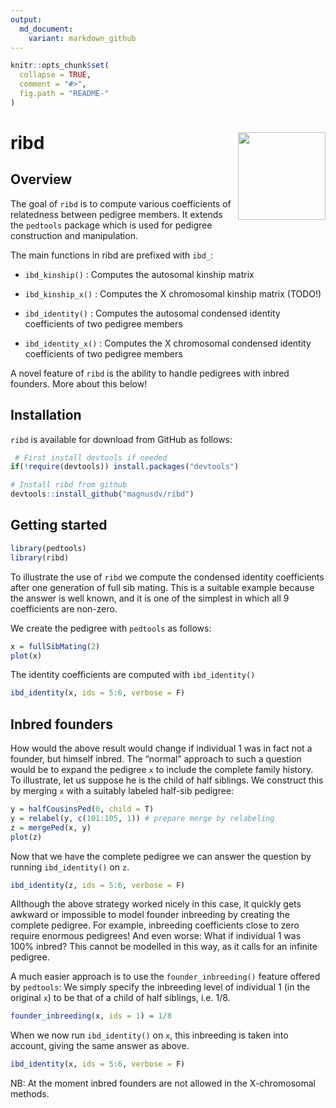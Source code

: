 ---
output:
  md_document:
    variant: markdown_github
---

<!-- README.md is generated from README.Rmd. Please edit that file -->

```{r, echo = FALSE}
knitr::opts_chunk$set(
  collapse = TRUE,
  comment = "#>",
  fig.path = "README-"
)
```

# ribd <img src="man/figures/logo.png" align="right" height=140/>


## Overview

The goal of `ribd` is to compute various coefficients of relatedness between pedigree members. It extends the `pedtools` package which is used for pedigree construction and manipulation.

The main functions in ribd are prefixed with `ibd_`:

* `ibd_kinship()` : Computes the autosomal kinship matrix
* `ibd_kinship_x()` : Computes the X chromosomal kinship matrix (TODO!)

* `ibd_identity()` : Computes the autosomal condensed identity coefficients of two pedigree members
* `ibd_identity_x()` : Computes the X chromosomal condensed identity coefficients of two pedigree members

A novel feature of `ribd` is the ability to handle pedigrees with inbred founders. More about this below!

## Installation
`ribd` is available for download from GitHub as follows: 
```{r, eval = FALSE}
 # First install devtools if needed
if(!require(devtools)) install.packages("devtools")

# Install ribd from github
devtools::install_github("magnusdv/ribd")
```

## Getting started
```{r example}
library(pedtools)
library(ribd)
```

To illustrate the use of `ribd` we compute the condensed identity coefficients after one generation of full sib mating. This is a suitable example because the answer is well known, and it is one of the simplest in which all 9 coefficients are non-zero. 

We create the pedigree with `pedtools` as follows:
```{r sibs, fig.height=4, fig.width=2.5, fig.align="center"}
x = fullSibMating(2)
plot(x)
```

The identity coefficients are computed with `ibd_identity()`
```{r}
ibd_identity(x, ids = 5:6, verbose = F)
```

## Inbred founders
How would the above result would change if individual 1 was in fact not a founder, but himself inbred. The "normal" approach to such a question would be to expand the pedigree `x` to include the complete family history. To illustrate, let us suppose he is the child of half siblings. We construct this by merging `x` with a suitably labeled half-sib pedigree: 
```{r sibs-extended, fig.height=5, fig.width=3, fig.align="center"}
y = halfCousinsPed(0, child = T)
y = relabel(y, c(101:105, 1)) # prepare merge by relabeling
z = mergePed(x, y)
plot(z)
```

Now that we have the complete pedigree we can answer the question by running `ibd_identity()` on `z`.
```{r}
ibd_identity(z, ids = 5:6, verbose = F)
```

Allthough the above strategy worked nicely in this case, it quickly gets awkward or impossible to model founder inbreeding by creating the complete pedigree. For example, inbreeding coefficients close to zero require enormous pedigrees! And even worse: What if  individual 1 was 100% inbred? This cannot be modelled in this way, as it calls for an infinite pedigree.

A much easier approach is to use the `founder_inbreeding()` feature offered by `pedtools`: We simply specify the inbreeding level of individual 1 (in the original `x`) to be that of a child of half siblings, i.e. $1/8$.
```{r}
founder_inbreeding(x, ids = 1) = 1/8
```
When we now run `ibd_identity()` on `x`, this inbreeding is taken into account, giving the same answer as above.
```{r}
ibd_identity(x, ids = 5:6, verbose = F)
```
NB: At the moment inbred founders are not allowed in the X-chromosomal methods.

